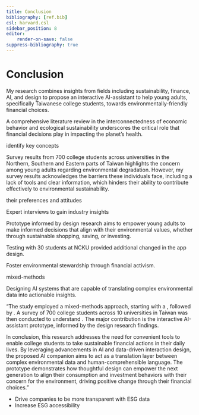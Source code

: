 ```yaml
---
title: Conclusion
bibliography: [ref.bib]
csl: harvard.csl
sidebar_position: 8
editor:
    render-on-save: false
suppress-bibliography: true
---
```


# Conclusion

My research combines insights from fields including sustainability, finance, AI, and design to propose an interactive AI-assistant to help young adults, specifically Taiwanese college students, towards environmentally-friendly financial choices.

A comprehensive literature review in the interconnectedness of economic behavior and ecological sustainability underscores the critical role that financial decisions play in impacting the planet's health.

identify key concepts

Survey results from 700 college students across universities in the Northern, Southern and Eastern parts of Taiwan highlights the concern among young adults regarding environmental degradation. However, my survey results acknowledges the barriers these individuals face, including a lack of tools and clear information, which hinders their ability to contribute effectively to environmental sustainability.

their preferences and attitudes

Expert interviews to gain industry insights

Prototype informed by design research aims to empower young adults to make informed decisions that align with their environmental values, whether through sustainable shopping, saving, or investing.

Testing with 30 students at NCKU provided additional changed in the app design.

Foster environmental stewardship through financial activism.

mixed-methods

Designing AI systems that are capable of translating complex environmental data into actionable insights.

"The study employed a mixed-methods approach, starting with a , followed by . A survey of 700 college students across 10 universities in Taiwan was then conducted to understand . The major contribution is the interactive AI-assistant prototype, informed by the design research findings.

In conclusion, this research addresses the need for convenient tools to enable college students to take sustainable financial actions in their daily lives. By leveraging advancements in AI and data-driven interaction design, the proposed AI companion aims to act as a translation layer between complex environmental data and human-comprehensible language. The prototype demonstrates how thoughtful design can empower the next generation to align their consumption and investment behaviors with their concern for the environment, driving positive change through their financial choices."



- Drive companies to be more transparent with ESG data
- Increase ESG accessibility